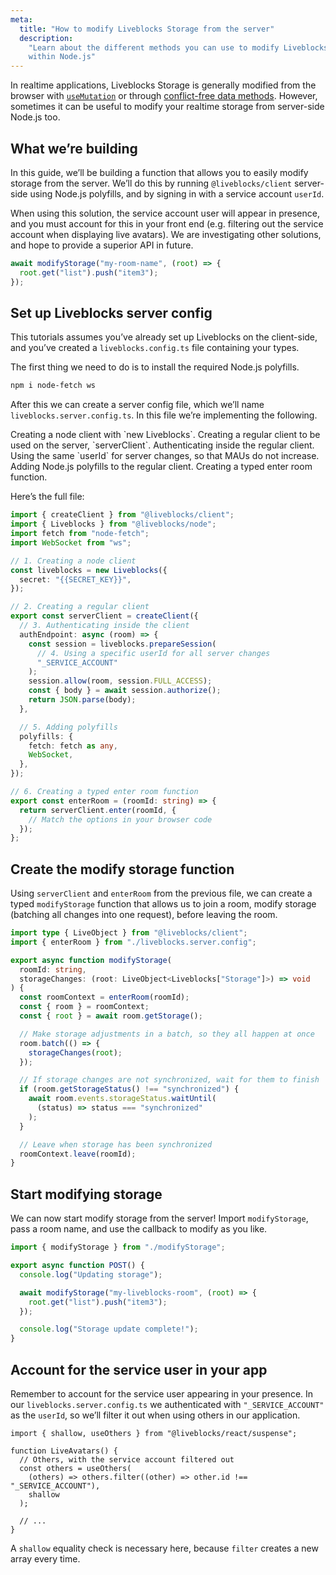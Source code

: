 ```yaml
---
meta:
  title: "How to modify Liveblocks Storage from the server"
  description:
    "Learn about the different methods you can use to modify Liveblocks Storage
    within Node.js"
---
```


In realtime applications, Liveblocks Storage is generally modified from the
browser with [`useMutation`](/docs/api-reference/liveblocks-react#useMutation)
or through
[conflict-free data methods](/docs/api-reference/liveblocks-client#Storage).
However, sometimes it can be useful to modify your realtime storage from
server-side Node.js too.

## What we’re building

In this guide, we’ll be building a function that allows you to easily modify
storage from the server. We’ll do this by running `@liveblocks/client`
server-side using Node.js polyfills, and by signing in with a service account
`userId`.

<Banner title="This solution has caveats" type="warning">

When using this solution, the service account user will appear in presence, and
you must account for this in your front end (e.g. filtering out the service
account when displaying live avatars). We are investigating other solutions, and
hope to provide a superior API in future.

</Banner>

```ts
await modifyStorage("my-room-name", (root) => {
  root.get("list").push("item3");
});
```

## Set up Liveblocks server config

<Banner title="Liveblocks already set up">

This tutorials assumes you’ve already set up Liveblocks on the client-side, and
you’ve created a `liveblocks.config.ts` file containing your types.

</Banner>

The first thing we need to do is to install the required Node.js polyfills.

```bash
npm i node-fetch ws
```

After this we can create a server config file, which we’ll name
`liveblocks.server.config.ts`. In this file we’re implementing the following.

<Steps>
  <StepCompact>Creating a node client with `new Liveblocks`.</StepCompact>
  <StepCompact>
    Creating a regular client to be used on the server, `serverClient`.
  </StepCompact>
  <StepCompact>Authenticating inside the regular client.</StepCompact>
  <StepCompact>
    Using the same `userId` for server changes, so that MAUs do not increase.
  </StepCompact>
  <StepCompact>Adding Node.js polyfills to the regular client.</StepCompact>
  <StepCompact lastStep>Creating a typed enter room function.</StepCompact>
</Steps>

Here’s the full file:

```ts file="liveblocks.server.config.ts"
import { createClient } from "@liveblocks/client";
import { Liveblocks } from "@liveblocks/node";
import fetch from "node-fetch";
import WebSocket from "ws";

// 1. Creating a node client
const liveblocks = new Liveblocks({
  secret: "{{SECRET_KEY}}",
});

// 2. Creating a regular client
export const serverClient = createClient({
  // 3. Authenticating inside the client
  authEndpoint: async (room) => {
    const session = liveblocks.prepareSession(
      // 4. Using a specific userId for all server changes
      "_SERVICE_ACCOUNT"
    );
    session.allow(room, session.FULL_ACCESS);
    const { body } = await session.authorize();
    return JSON.parse(body);
  },

  // 5. Adding polyfills
  polyfills: {
    fetch: fetch as any,
    WebSocket,
  },
});

// 6. Creating a typed enter room function
export const enterRoom = (roomId: string) => {
  return serverClient.enter(roomId, {
    // Match the options in your browser code
  });
};
```

## Create the modify storage function

Using `serverClient` and `enterRoom` from the previous file, we can create a
typed `modifyStorage` function that allows us to join a room, modify storage
(batching all changes into one request), before leaving the room.

```ts
import type { LiveObject } from "@liveblocks/client";
import { enterRoom } from "./liveblocks.server.config";

export async function modifyStorage(
  roomId: string,
  storageChanges: (root: LiveObject<Liveblocks["Storage"]>) => void
) {
  const roomContext = enterRoom(roomId);
  const { room } = roomContext;
  const { root } = await room.getStorage();

  // Make storage adjustments in a batch, so they all happen at once
  room.batch(() => {
    storageChanges(root);
  });

  // If storage changes are not synchronized, wait for them to finish
  if (room.getStorageStatus() !== "synchronized") {
    await room.events.storageStatus.waitUntil(
      (status) => status === "synchronized"
    );
  }

  // Leave when storage has been synchronized
  roomContext.leave(roomId);
}
```

## Start modifying storage

We can now start modify storage from the server! Import `modifyStorage`, pass a
room name, and use the callback to modify as you like.

```ts file="route.ts" highlight="6-8"
import { modifyStorage } from "./modifyStorage";

export async function POST() {
  console.log("Updating storage");

  await modifyStorage("my-liveblocks-room", (root) => {
    root.get("list").push("item3");
  });

  console.log("Storage update complete!");
}
```

## Account for the service user in your app

Remember to account for the service user appearing in your presence. In our
`liveblocks.server.config.ts` we authenticated with `"_SERVICE_ACCOUNT"` as the
`userId`, so we’ll filter it out when using others in our application.

```tsx
import { shallow, useOthers } from "@liveblocks/react/suspense";

function LiveAvatars() {
  // Others, with the service account filtered out
  const others = useOthers(
    (others) => others.filter((other) => other.id !== "_SERVICE_ACCOUNT"),
    shallow
  );

  // ...
}
```

A `shallow` equality check is necessary here, because `filter` creates a new
array every time.
